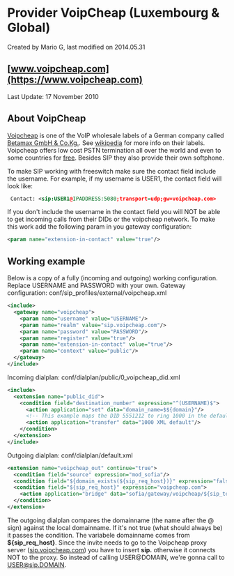 
# Provider VoipCheap (Luxembourg & Global) 

 Created by  Mario G, last modified on 2014.05.31

## [www.voipcheap.com](https://www.voipcheap.com)

Last Update: 17 November 2010

## About VoipCheap

[Voipcheap](http://www.voipcheap.com/) is one of the VoIP wholesale labels of a German company called [Betamax GmbH & Co.Kg.](http://www.betamax.com/about.php). See [wikipedia](http://en.wikipedia.org/wiki/Betamax%5F%28VoIP%5Fcompany%29) for more info on their labels. Voipcheap offers low cost PSTN termination all over the world and even to some countries for [free](http://www.voipcheap.com/en/calling-rates.html). Besides SIP they also provide their own softphone.

To make SIP working with freeswitch make sure the contact field include the username. For example, if my username is USER1, the contact field will look like:

```xml
 Contact: <sip:USER1@IPADDRESS:5080;transport=udp;gw=voipcheap.com>
```

If you don't include the username in the contact field you will NOT be able to get incoming calls from their DIDs or the voipcheap network. To make this work add the following param in you gateway configuration:

```xml
<param name="extension-in-contact" value="true"/>
```

## Working example

Below is a copy of a fully (incoming and outgoing) working configuration. Replace USERNAME and PASSWORD with your own. Gateway configuration: conf/sip\_profiles/external/voipcheap.xml

```xml
<include>
  <gateway name="voipcheap">
    <param name="username" value="USERNAME"/>
    <param name="realm" value="sip.voipcheap.com"/>
    <param name="password" value="PASSWORD"/>
    <param name="register" value="true"/>
    <param name="extension-in-contact" value="true"/>
    <param name="context" value="public"/>
  </gateway>
</include>
```

Incoming dialplan: conf/dialplan/public/0\_voipcheap\_did.xml

```xml
<include>
  <extension name="public_did">
    <condition field="destination_number" expression="^(USERNAME)$">
      <action application="set" data="domain_name=$${domain}"/>
      <!-- This example maps the DID 5551212 to ring 1000 in the default context -->
      <action application="transfer" data="1000 XML default"/>
    </condition>
  </extension>
</include>
```

Outgoing dialplan: conf/dialplan/default.xml

```xml
<extension name="voipcheap_out" continue="true">
  <condition field="source" expression="mod_sofia"/>
  <condition field="${domain_exists(${sip_req_host})}" expression="false"/>
  <condition field="${sip_req_host}" expression="voipcheap.com">
    <action application="bridge" data="sofia/gateway/voipcheap/${sip_to_user}@sip.${sip_to_host}"/>
  </condition>
</extension>
```

The outgoing dialplan compares the domainname (the name after the @ sign) against the local domainname. If it's not true (what should always be) it passes the condition. The variabele domainname comes from **${sip\_req\_host}**. Since the invite needs to go to the Voipcheap proxy server ([sip.voipcheap.com](http://sip.voipcheap.com)) you have to insert **sip.** otherwise it connects NOT to the proxy. So instead of calling USER@DOMAIN, we're gonna call to [USER@sip.DOMAIN](mailto:USER@sip.DOMAIN).


